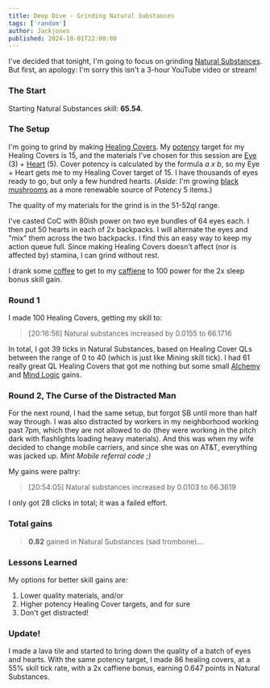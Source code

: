 ```yaml
---
title: Deep Dive - Grinding Natural Substances
tags: ['random']
author: Jackjones
published: 2024-10-01T22:00:00
---
```


I've decided that tonight, I'm going to focus on grinding [Natural Substances](https://www.wurmpedia.com/index.php/Natural_substances). But first, an apology: I'm sorry this isn't a 3-hour YouTube video or stream!

### The Start

Starting Natural Substances skill: **65.54**.

### The Setup

I'm going to grind by making [Healing Covers](https://www.wurmpedia.com/index.php/Healing_cover). My [potency](https://www.wurmpedia.com/index.php/Healing_cover#Potency) target for my Healing Covers is 15, and the materials I've chosen for this session are [Eye](https://www.wurmpedia.com/index.php/Eye) (3) + [Heart](https://www.wurmpedia.com/index.php/Heart) (5). Cover potency is calculated by the formula _a x b_, so my Eye + Heart gets me to my Healing Cover target of 15. I have thousands of eyes ready to go, but only a few hundred hearts. (_Aside_: I'm growing [black mushrooms](https://www.wurmpedia.com/index.php/Black_mushroom) as a more renewable source of Potency 5 items.)

The quality of my materials for the grind is in the 51-52ql range.

I've casted CoC with 80ish power on two eye bundles of 64 eyes each. I then put 50 hearts in each of 2x backpacks. I will alternate the eyes and "mix" them across the two backpacks. I find this an easy way to keep my action queue full. Since making Healing Covers doesn't affect (nor is affected by) stamina, I can grind without rest.

I drank some [coffee](https://www.wurmpedia.com/index.php/Coffee) to get to my [caffiene](https://www.wurmpedia.com/index.php/Caffeine) to 100 power for the 2x sleep bonus skill gain.

### Round 1

I made 100 Healing Covers, getting my skill to:

> [20:16:56] Natural substances increased by 0.0155 to 66.1716

In total, I got 39 ticks in Natural Substances, based on Healing Cover QLs between the range of 0 to 40 (which is just like Mining skill tick). I had 61 really great QL Healing Covers that got me nothing but some small [Alchemy](https://www.wurmpedia.com/index.php/Alchemy) and [Mind Logic](https://www.wurmpedia.com/index.php/Mind_logic) gains.

### Round 2, The Curse of the Distracted Man

For the next round, I had the same setup, but forgot SB until more than half way through. I was also distracted by workers in my neighborhood working past 7pm, which they are not allowed to do (they were working in the pitch dark with flashlights loading heavy materials). And this was when my wife decided to change mobile carriers, and since she was on AT&T, everything was jacked up. _Mint Mobile referral code ;)_

My gains were paltry:

> [20:54:05] Natural substances increased by 0.0103 to 66.3619

I only got 28 clicks in total; it was a failed effort.

### Total gains

> **0.82** gained in Natural Substances (sad trombone)...

### Lessons Learned

My options for better skill gains are:

1) Lower quality materials, and/or
2) Higher potency Healing Cover targets, and for sure
3) Don't get distracted!

### Update!

I made a lava tile and started to bring down the quality of a batch of eyes and hearts. With the same potency target, I made 86 healing covers, at a 55% skill tick rate, with a 2x caffiene bonus, earning 0.647 points in Natural Substances.


